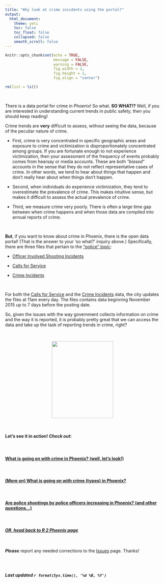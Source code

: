 ```yaml
---
title: "Why look at crime incidents using the portal?"
output: 
  html_document:
    theme: yeti
    toc: false
    toc_float: false
    collapsed: false
    smooth_scroll: false
---
```


```r

knitr::opts_chunk$set(echo = TRUE, 
                      message = FALSE, 
                      warning = FALSE, 
                      fig.width = 2, 
                      fig.height = 2,
                      fig.align = "center")

rm(list = ls())

```

<br>

There is a data portal for crime in Phoenix! So what. **SO WHAT!?** Well, if you are interested in understanding current trends in public safety, then you should keep reading!

Crime trends are **very** difficult to assess, without seeing the data, because of the peculiar nature of crime. 

  * First, crime is very concentrated in specific geographic areas and exposure to crime and victimization is disproportionately concentrated among groups. If you are fortunate enough to not experience victimization, then your assessment of the frequency of events probably comes from hearsay or media accounts. These are both "*biased*" accounts in the sense that they do not reflect representative cases of crime. In other words, we tend to hear about things that happen and don't really hear about when things don't happen.  

  * Second, when individuals do experience victimization, they tend to overestimate the prevalence of crime. This makes intuitive sense, but makes it difficult to assess the actual prevalence of crime.  

  * Third, we measure crime very poorly. There is often a large time gap between when crime happens and when those data are compiled into annual reports of crime. 

<br>

**But**, if you want to know about crime in Phoenix, there is the open data portal! (That is the answer to your 'so what?' inquiry above.) Specifically, there are three files that pertain to the ["police" topic](https://www.phoenixopendata.com/organization/police-department):  

 *  [Officer Involved Shooting Incidents](https://www.phoenixopendata.com/dataset/ois)  
 
 *  [Calls for Service](https://www.phoenixopendata.com/dataset/calls-for-service)  
 
 *  [Crime Incidents](https://www.phoenixopendata.com/dataset/crime-data)  

<br> 
 
For both the [Calls for Service](https://www.phoenixopendata.com/dataset/calls-for-service) and the [Crime Incidents](https://www.phoenixopendata.com/dataset/crime-data) data, the city updates the files at 11am every day. The files contains data beginning November 2015 up to 7 days before the posting date.

So, given the issues with the way government collects information on crime and the way it is reported, it is probably pretty great that we can access the data and take up the task of reporting trends in crime, right?

<br>

<p align="center">
![](https://media.giphy.com/media/l3V0xeOhH2AjrSUak/giphy.gif){width=200px height=250px}
</p>

<br>

#### Let's see it in action! *Check out*:
<br>

#### [What is going on with crime in Phoenix? (well, let's look!)](https://jacobtnyoung.github.io/R2PhX/projects/PHXcrime_trends.html)
<br>

#### [(More on) What is going on with crime (**types**) in Phoenix?](https://jacobtnyoung.github.io/R2PhX/projects/PHXcrime_types.html)
<br>

#### [Are police shootings by police officers increasing in Phoenix? (and other questions...)](https://jacobtnyoung.github.io/R2PhX/projects/PHXcrime_police_shootings.html)
<br>

#### [*OR, head back to R 2 Phoenix page*](https://jacobtnyoung.github.io/R2PhX/)
<br>

***Please*** report any needed corrections to the [Issues](https://github.com/jacobtnyoung/R2PhX/issues) page. Thanks!

<br><br>

***Last updated `r format(Sys.time(), '%d %B, %Y')`***
<br>